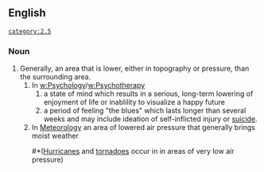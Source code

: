 == '''English''' ==
 [[category:2.5]]
=== Noun ===
#Generally, an area that is lower, either in topography or pressure, than the surrounding area.
##In [[w:Psychology]]/[[w:Psychotherapy]] 
###a state of mind which results in a serious, long-term lowering of enjoyment of life or inablility to visualize a happy future
###a period of feeling "the blues" which lasts longer than several weeks and may include ideation of self-inflicted injury or [[suicide]].
##In [[Meteorology]] an area of lowered air pressure that generally brings moist weather 
###*([[Hurricane|Hurricanes]] and [[tornado|tornadoes]] occur in in areas of very low air pressure)